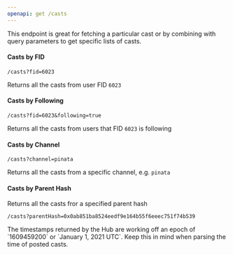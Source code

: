 ```yaml
---
openapi: get /casts
---
```


This endpoint is great for fetching a particular cast or by combining with query parameters to get specific lists of casts.

#### Casts by FID

```
/casts?fid=6023
```
Returns all the casts from user FID `6023`

#### Casts by Following

```
/casts?fid=6023&following=true
```

Returns all the casts from users that FID `6023` is following

#### Casts by Channel

```
/casts?channel=pinata
```

Returns all the casts from a specific channel, e.g. `pinata`


#### Casts by Parent Hash

Returns all the casts fror a specified parent hash

```
/casts?parentHash=0x0ab851ba8524eedf9e164b55f6eeec751f74b539
```

<Info>
  The timestamps returned by the Hub are working off an epoch of `1609459200` or `January 1, 2021 UTC`. Keep this in mind when parsing the time of posted casts.
  </Info>
